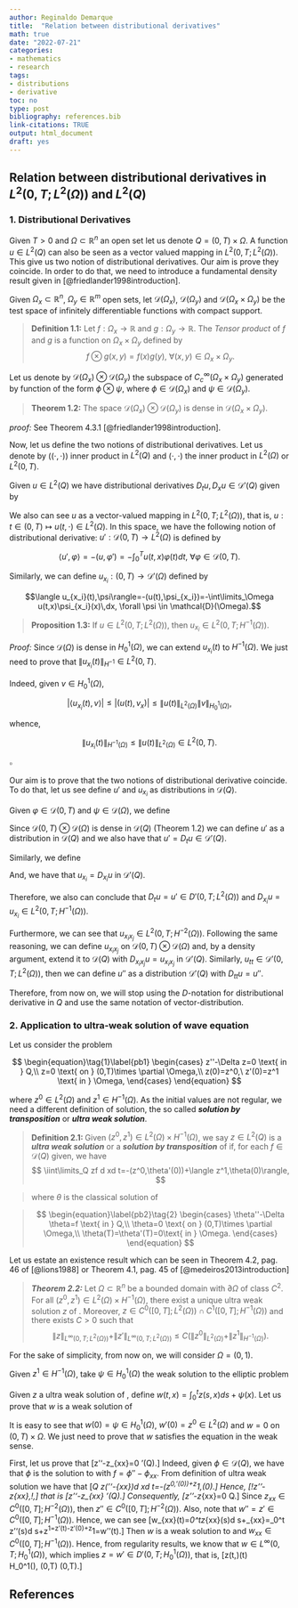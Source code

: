 ```yaml
---
author: Reginaldo Demarque
title:  "Relation between distributional derivatives"
math: true
date: "2022-07-21"
categories:
- mathematics
- research
tags:
- distributions
- derivative
toc: no
type: post
bibliography: references.bib
link-citations: TRUE
output: html_document
draft: yes
---
```

## Relation between distributional derivatives in $L^2(0,T;L^2(\Omega))$ and  $L^2(Q)$


### 1. Distributional Derivatives

Given $T>0$ and $\Omega\subset \mathbb{R}^n$ an open set let us denote $Q=(0,T)\times \Omega$. A function  $u\in L^2(Q)$ can also be seen as a vector valued mapping in $L^2(0,T;L^2(\Omega))$. This give us two notion of distributional derivatives. Our aim is prove they coincide. In order to do that, we need to introduce a fundamental density result given in [@friedlander1998introduction].

Given $\Omega_x\subset \mathbb{R}^n$, $\Omega_y\in \mathbb{R}^m$ open sets, let $\mathcal{D}(\Omega_x)$, $\mathcal{D}(\Omega_y)$ and $\mathcal{D}(\Omega_x\times \Omega_y)$ be the test space of infinitely differentiable functions with compact support. 

>**Definition 1.1:**  Let $f:\Omega_x\longrightarrow \mathbb{R}$ and $g:\Omega_y\longrightarrow \mathbb{R}$. The *Tensor product* of $f$ and $g$ is a function on $\Omega_x\times \Omega_y$ defined by 
	$$f\otimes g(x,y)=f(x)g(y),\ \forall (x,y)\in \Omega_x\times\Omega_y.$$


Let us denote by $\mathcal{D}(\Omega_x)\otimes \mathcal{D}(\Omega_y)$ the subspace of $C_c^\infty(\Omega_x\times\Omega_y)$ generated by function of the form $\phi\otimes \psi$, where $\phi \in \mathcal{D}(\Omega_x)$ and $\psi \in \mathcal{D}(\Omega_y)$.

>**Theorem 1.2:** The space  $\mathcal{D}(\Omega_x)\otimes \mathcal{D}(\Omega_y)$ is dense in $\mathcal{D}(\Omega_x\times \Omega_y)$.

*proof:* See Theorem 4.3.1  [@friedlander1998introduction].


Now, let us define the two notions of distributional derivatives. Let us denote by $((\cdot,\cdot))$ inner product in $L^2(Q)$  and  $(\cdot,\cdot)$ the inner product in  $L^2(\Omega)$ or $L^2(0,T)$.


 Given $u\in L^2(Q)$ we have  distributional derivatives $D_tu,D_xu\in \mathcal{D}'(Q)$ given by

<p>
\begin{split}
&\langle\!\langle D_tu, \phi \rangle\!\rangle =(\!(u,\phi_t)\!)=-\iint\limits_Q u(t,x)\phi_t(t,x)\,dx dt,\ \forall \phi \in \mathcal{D}(Q), \\
& \langle\!\langle D_{x_i}u, \phi\rangle\!\rangle= (\!(u,\phi_{x_i})\!)=-\iint\limits_Q u(t,x)\phi_{x_i}(t,x)\,dxdt\ \forall \phi \in \mathcal{D}(Q),\ \forall i=1,\ldots,n.
\end{split}
<p>

We also can see $u$ as a vector-valued mapping in $L^2(0,T;L^2(\Omega))$, that is, $u: t\in (0,T)\longmapsto u(t,\cdot) \in L^2(\Omega)$. In this space, we have the following notion of distributional derivative: $u':\mathcal{D}(0,T)\longrightarrow L^2(\Omega)$ is defined by

$$\langle u',\varphi \rangle=-(u,\varphi')=-\int_0^T u(t,x)\varphi(t)d t, \ \forall \varphi \in \mathcal{D}(0,T).$$

Similarly, we can define $u_{x_i}:(0,T)\longrightarrow \mathcal{D}'(\Omega)$ defined by

$$\langle u_{x_i}(t),\psi\rangle=-(u(t),\psi_{x_i})=-\int\limits_\Omega u(t,x)\psi_{x_i}(x)\,dx, \forall \psi \in \mathcal{D}(\Omega).$$


> **Proposition 1.3:** If $u\in L^2(0,T;L^2(\Omega))$, then $u_{x_i}\in L^2(0,T;H^{-1}(\Omega))$.

*Proof:* 	Since $\mathcal{D}(\Omega)$ is dense in $H_0^{1}(\Omega)$, we can extend $u_{x_i}(t)$ to $H^{-1}(\Omega)$. We just need to prove that $\|u_{x_i}(t)\|_{H^{-1}}\in L^2(0,T)$. 	

Indeed, given $v\in H_0^1(\Omega)$,
<p>
$$
\begin{equation}
\left|\langle u_{x_i}(t),v\rangle\right|\leq |(u(t),v_x)|\leq \|u(t)\|_{L^2(\Omega)} \|v\|_{H_0^1(\Omega)},
\end{equation}
$$
</p>

whence, 
<p>
$$
\|u_{x_i}(t)\|_{H^{-1}(\Omega)}\leq \|u(t)\|_{L^2(\Omega)}\in L^2(0,T).
$$
</p>
$\square$

Our aim is to prove that the two notions of distributional derivative coincide. To do that, let us see define $u'$ and $u_{x_i}$ as distributions in $\mathcal{D}(Q)$.

Given $\varphi\in \mathcal{D}(0,T)$ and $\psi\in \mathcal{D}(\Omega)$, we define 

<p>
\begin{equation}
	\langle\!\langle u',\varphi\otimes\psi\rangle\!\rangle :=(\langle u',\varphi\rangle,\psi)=-\int\limits_\Omega (u,\varphi')\psi\, dx=-\iint\limits_Q u(t,x)\varphi'(t)\psi(x)\,dxdt=\langle\!\langle D_tu,\varphi\otimes \psi\rangle\!\rangle.
\end{equation}
<p>

Since $\mathcal{D}(0,T)\otimes \mathcal{D}(\Omega)$ is dense in $\mathcal{D}(Q)$ (Theorem 1.2) we can define $u'$ as a distribution in $\mathcal{D}(Q)$ and we also have that $u'=D_tu\in \mathcal{D}'(Q)$.

Similarly, we define 

<p>
\begin{equation*}
	\langle\!\langle u_{x_i},\varphi\otimes\psi\rangle\!\rangle:=(\langle u_{x_i}(t),\psi\rangle,\varphi)=-\int_0^T  (u,\psi_{x_i})\varphi\, dx=-\iint\limits_Q u(t,x)\varphi(t)\psi_{x_i}(x)\, dxdt=\langle\!\langle D_xu,\varphi\otimes \psi\rangle\!\rangle.
\end{equation*}
</p>
And, we have that $u_{x_i}=D_{x_i}u$ in $\mathcal{D}'(Q)$.

Therefore, we also can conclude that $D_tu=u'\in D'(0,T;L^2(\Omega))$ and $D_{x_i}u=u_{x_i}\in L^2(0,T;H^{-1}(\Omega))$.

Furthermore, we can see that $u_{x_ix_j}\in L^2(0,T;H^{-2}(\Omega))$. Following the same reasoning, we can define $u_{x_ix_j}$ on $\mathcal{D}(0,T)\otimes \mathcal{D}(\Omega)$ and, by a density argument, extend it to $\mathcal{D}(Q)$ with $D_{x_ix_j}u=u_{x_ix_j}$ in $\mathcal{D}'(Q)$. Similarly,  $u_{tt}\in \mathcal{D}'(0,T;L^2(\Omega))$, then we can define $u''$ as a distribution $\mathcal{D}'(Q)$ with $D_{tt}u=u''$. 

Therefore, from now on, we will stop using the $D$-notation for distributional derivative in $Q$ and use the same notation of vector-distribution. 


### 2. Application to ultra-weak solution of wave equation

Let us consider the problem

<p>
$$
\begin{equation}\tag{1}\label{pb1}
	\begin{cases}
		z''-\Delta z=0 \text{ in } Q,\\
		z=0 \text{ on } (0,T)\times \partial \Omega,\\
		z(0)=z^0,\ z'(0)=z^1 \text{ in } \Omega,
	\end{cases}
\end{equation}
$$
</p>
where $z^0\in L^2(\Omega)$ and $z^1\in H^{-1}(\Omega)$. As the initial values are not regular, we need a different definition of solution, the so called ***solution by transposition*** or ***ultra weak solution***. 

>**Definition 2.1: **	Given  $(z^0,z^1)\in L^2(\Omega)\times H^{-1}(\Omega)$, we say $z\in L^2(Q)$ is a  ***ultra weak solution*** or a ***solution by transposition*** of \eqref{pb1} if, for each $f\in \mathcal{D}(Q)$ given, we have
$$
\iint\limits_Q zf d xd t=-(z^0,\theta'(0))+\langle z^1,\theta(0)\rangle,
$$

>where $\theta$ is the classical  solution of 

><p>
$$
\begin{equation}\label{pb2}\tag{2}
	\begin{cases}
		\theta''-\Delta \theta=f \text{ in } Q,\\
		\theta=0 \text{ on } (0,T)\times \partial \Omega,\\
		\theta(T)=\theta'(T)=0\text{ in } \Omega.
	\end{cases}
\end{equation}
$$
</p>

Let us estate an existence result which can be seen in Theorem 4.2, pag. 46 of [@lions1988] or Theorem 4.1, pag. 45 of [@medeiros2013introduction]


>***Theorem 2.2:***
	Let $\Omega\subset \mathbb{R}^n$ be a bounded domain with $\partial \Omega$ of class $C^2$. For all $(z^0,z^1)\in L^2(\Omega)\times H^{-1}(\Omega)$, there exist a unique ultra weak solution $z$ of \eqref{pb1}. Moreover,  $z\in C^0([0,T];L^2(\Omega))\cap C^1([0,T];H^{-1}(\Omega))$ and there exists $C>0$ such that
$$
\|z\|_{L^\infty(0,T;L^2(\Omega))}+\|z'\|_{L^\infty(0,T;L^2(\Omega))} \leq C\left(\|z^0\|_{L^2(\Omega)}+\|z^1\|_{H^{-1}(\Omega)}\right).
$$

For the sake of simplicity, from now on, we will consider $\Omega=(0,1)$.

Given $z^1\in H^{-1}(\Omega)$, take $\psi\in H_0^1(\Omega)$ the weak solution to the elliptic problem
\begin{equation*}
	\begin{cases}
		\psi_{xx} = z^1 \text{ in } \Omega,\\
		\psi=0 \text{ in  } \partial \Omega.
	\end{cases}
\end{equation*}

Given $z$ a ultra weak solution of \eqref{pb1}, define $w(t,x)=\int_0^t z(s,x)d s+\psi(x)$. Let us prove that $w$ is a weak solution of 

\begin{equation}\label{pb3}\tag{3}
	\begin{cases}
		w''-w_{xx}=0 \text{ in } Q,\\
		w=0 \text{ on } (0,T)\times \partial \Omega,\\
		w(0)=\psi,\ w'(0)=z^0 \text{ in } \Omega.
	\end{cases}
\end{equation}

It is easy to see that $w(0)=\psi\in H_0^1(\Omega)$, $w'(0)=z^0\in L^2(\Omega)$ and 
$w=0$ on $(0,T)\times \Omega$. We just need to prove that $w$ satisfies the equation in the weak sense.

First, let us prove that 
\[z''-z_{xx}=0 \text{ in } \mathcal{D}'(Q).\]
Indeed, given $\phi\in \mathcal{D}(Q)$, we have that $\phi$ is the solution to \eqref{pb2} with $f=\phi''-\phi_{xx}$. From definition of ultra weak solution we have that
\[\iint\limits_Q z(\phi''-\phi_{xx})d xd t=-(z^0,\phi'(0))+\langle z^1,\phi(0)\rangle =0.\]
Hence, 
\[\langle\!\langle z''-z_{xx},\phi\rangle\!\rangle=0,\]
that is
\[z''-z_{xx} \text{ in } \mathcal{D}'(Q).\]
Consequently, 
\[z''-z_{xx}=0 \text{ a.e  in } Q.\]
Since $z_{xx}\in C^0([0,T];H^{-2}(\Omega))$, then $z''\in C^0([0,T];H^{-2}(\Omega))$. Also, note that $w''=z'\in C^0([0,T];H^{-1}(\Omega))$. Hence, we can see 
\[w_{xx}(t)=\int_0^tz_{xx}(s)d s+\psi_{xx}=\int_0^t z''(s)d s+z^1=z'(t)-z'(0)+z^1=w''(t).\]
Then $w$ is a weak solution to \eqref{pb3} and $w_{xx}\in C^0([0,T];H^{-1}(\Omega))$. Hence, from regularity results, we know that $w\in L^\infty(0,T;H_0^1(\Omega))$, which implies $z=w'\in D'(0,T;H_0^1(\Omega))$, that is, 
\[z(t,\cdot)\varphi(t) \in H_0^1(\Omega),\ \forall \varphi\in \mathcal{D}(0,T) \text{ and  a.e in } (0,T).\]


## References
&nbsp;

